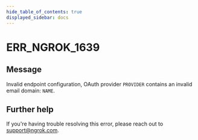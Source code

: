 ```yaml
---
hide_table_of_contents: true
displayed_sidebar: docs
---
```



# ERR_NGROK_1639

## Message

Invalid endpoint configuration, OAuth provider `PROVIDER` contains an invalid email domain: `NAME`.

<ErrorDetails error="err_ngrok_1639" />

## Further help

If you're having trouble resolving this error, please reach out to [support@ngrok.com](mailto:support@ngrok.com?subject=Help%20with%20ERR_NGROK_1639).
